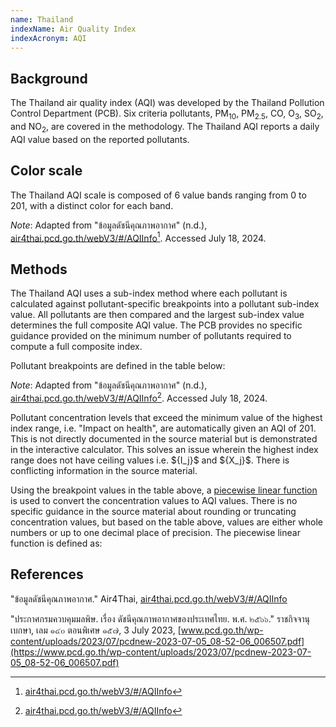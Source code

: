 ```yaml
---
name: Thailand
indexName: Air Quality Index
indexAcronym: AQI
---
```



## Background

The Thailand air quality index (AQI) was developed by the Thailand Pollution Control Department (PCB). Six criteria pollutants, PM<sub>10</sub>, PM<sub>2.5</sub>, CO, O<sub>3</sub>, SO<sub>2</sub>, and NO<sub>2</sub>, are covered in the methodology. The Thailand AQI reports a daily AQI value based on the reported pollutants.

## Color scale

The Thailand AQI scale is composed of 6 value bands ranging from 0 to 201, with a distinct color for each band.

<ColorScale index="thailand" value={true} />

_Note_: Adapted from "ข้อมูลดัชนีคุณภาพอากาศ" (n.d.), [air4thai.pcd.go.th/webV3/\#/AQIInfo](http://air4thai.pcd.go.th/webV3/#/AQIInfo)[^1]. Accessed July 18, 2024.

## Methods

The Thailand AQI uses a sub-index method where each pollutant is calculated against pollutant-specific breakpoints into a pollutant sub-index value. All pollutants are then compared and the largest sub-index value determines the full composite AQI value. The PCB provides no specific guidance provided on the minimum number of pollutants required to compute a full composite index.

Pollutant breakpoints are defined in the table below:

<BreakpointsTable index="thailand" />

_Note_: Adapted from "ข้อมูลดัชนีคุณภาพอากาศ" (n.d.), [air4thai.pcd.go.th/webV3/\#/AQIInfo](http://air4thai.pcd.go.th/webV3/#/AQIInfo)[^1]. Accessed July 18, 2024.

<Admonition type="note">
  Pollutant concentration levels that exceed the minimum value of the highest
  index range, i.e. "Impact on health", are automatically given an AQI of 201.
  This is not directly documented in the source material but is demonstrated in
  the interactive calculator. This solves an issue wherein the highest index
  range does not have ceiling values i.e. ${I_j}$ and ${X_j}$. There is
  conflicting information in the source material.
</Admonition>

Using the breakpoint values in the table above, a [piecewise linear function](/methods#piecewise-linear-function) is used to convert the concentration values to AQI values. There is no specific guidance in the source material about rounding or truncating concentration values, but based on the table above, values are either whole numbers or up to one decimal place of precision. The piecewise linear function is defined as:

<div class="latex-container">
  <PiecewiseLatexDoc label="AQI" />
</div>

<AqiCalculator
  client:only="solid"
  index="thailand"
  acronym={frontmatter.indexAcronym}
/>

## References

"ข้อมูลดัชนีคุณภาพอากาศ." Air4Thai, [air4thai.pcd.go.th/webV3/\#/AQIInfo](http://air4thai.pcd.go.th/webV3/#/AQIInfo)

"ประกาศกรมควบคุมมลพิษ. เรื่อง ดัชนีคุณภาพอากาศของประเทศไทย. พ.ศ. ๒๕๖๖." ราชกิจจานุเบกษา, เลม ๑๔๐ ตอนพิเศษ ๑๕๗, 3 July 2023, [www.pcd.go.th/wp-content/uploads/2023/07/pcdnew-2023-07-05_08-52-06_006507.pdf](https://www.pcd.go.th/wp-content/uploads/2023/07/pcdnew-2023-07-05_08-52-06_006507.pdf)

[^1]: [air4thai.pcd.go.th/webV3/\#/AQIInfo](http://air4thai.pcd.go.th/webV3/#/AQIInfo)
